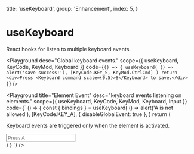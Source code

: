 
  title: 'useKeyboard',
  group: 'Enhancement',
  index: 5,
}

# useKeyboard

React hooks for listen to multiple keyboard events.

<Playground
  desc="Global keyboard events."
  scope={{ useKeyboard, KeyCode, KeyMod, Keyboard }}
  code={`
() => {
  useKeyboard(
    () => alert('save success!'),
    [KeyCode.KEY_S, KeyMod.CtrlCmd]
  )
  return <div>Press <Keyboard command scale={0.5}>S</Keyboard> to save.</div>
}
`}
/>

<Playground
  title="Element Event"
  desc="keyboard events listening on elements."
  scope={{ useKeyboard, KeyCode, KeyMod, Keyboard, Input }}
  code={`
() => {
  const { bindings } = useKeyboard(
    () => alert('A is not allowed'),
    [KeyCode.KEY_A],
    { disableGlobalEvent: true },
  )
  return (
  <div>
    <p>Keyboard events are triggered only when the element is activated.</p>
    <Input {...bindings} placeholder="Press A" />
  </div>
  )
}
`}
/>

<Attributes component="useKeyboard" edit="/app/hook/use-keyboard.mdx"></Attributes>
